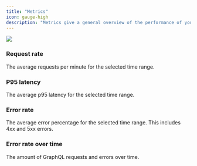 ---
title: "Metrics"
icon: gauge-high
description: "Metrics give a general overview of the performance of your federated graph. From here you can zoom in on specific time ranges and filter metrics by operation name, client name, and version."
---

<Frame caption="The Metrics overview">
    <img src="/images/studio/image-27.png" />
</Frame>

### Request rate

The average requests per minute for the selected time range.

### P95 latency

The average p95 latency for the selected time range.

### Error rate

The average error percentage for the selected time range. This includes 4xx and 5xx errors.

### Error rate over time

The amount of GraphQL requests and errors over time.

